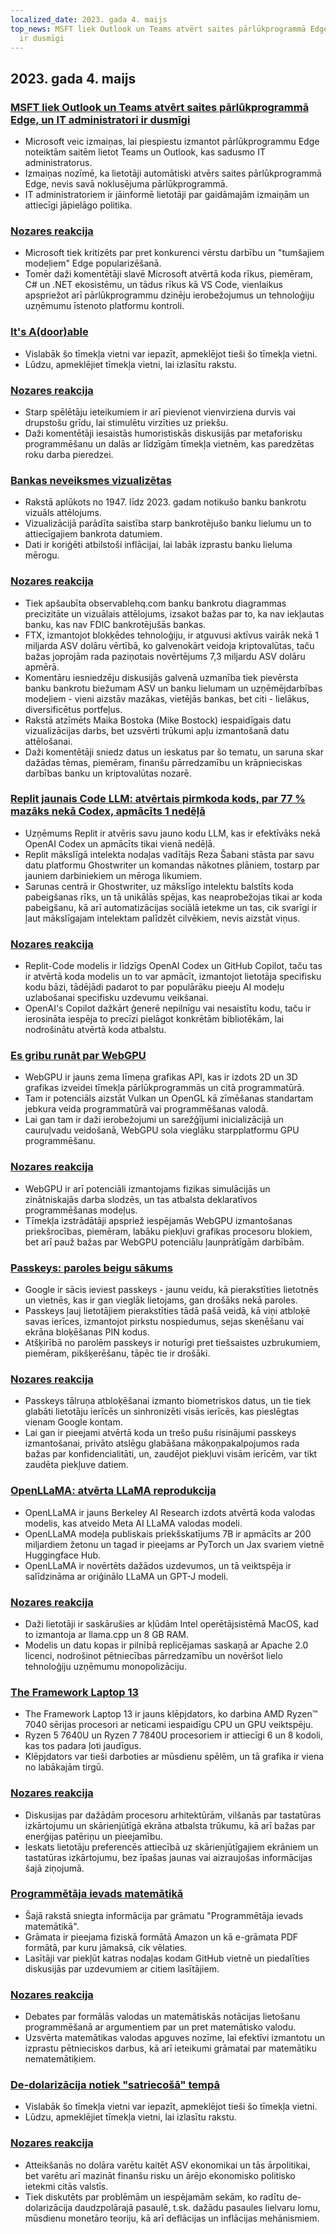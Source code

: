 ```yaml
---
localized_date: 2023. gada 4. maijs
top_news: MSFT liek Outlook un Teams atvērt saites pārlūkprogrammā Edge, un IT administratori
  ir dusmīgi
---
```


## 2023. gada 4. maijs

### [MSFT liek Outlook un Teams atvērt saites pārlūkprogrammā Edge, un IT administratori ir dusmīgi](https://www.theverge.com/2023/5/3/23709297/microsoft-edge-force-outlook-teams-web-links-open)

- Microsoft veic izmaiņas, lai piespiestu izmantot pārlūkprogrammu Edge noteiktām saitēm lietot Teams un Outlook, kas sadusmo IT administratorus.
- Izmaiņas nozīmē, ka lietotāji automātiski atvērs saites pārlūkprogrammā Edge, nevis savā noklusējuma pārlūkprogrammā.
- IT administratoriem ir jāinformē lietotāji par gaidāmajām izmaiņām un attiecīgi jāpielāgo politika.

### [Nozares reakcija](http://news.ycombinator.com/item?id=35800158)

- Microsoft tiek kritizēts par pret konkurenci vērstu darbību un "tumšajiem modeļiem" Edge popularizēšanā.
- Tomēr daži komentētāji slavē Microsoft atvērtā koda rīkus, piemēram, C# un .NET ekosistēmu, un tādus rīkus kā VS Code, vienlaikus apspriežot arī pārlūkprogrammu dzinēju ierobežojumus un tehnoloģiju uzņēmumu īstenoto platformu kontroli.

### [It's A(door)able](https://ncase.me/door/)

- Vislabāk šo tīmekļa vietni var iepazīt, apmeklējot tieši šo tīmekļa vietni.
- Lūdzu, apmeklējiet tīmekļa vietni, lai izlasītu rakstu.

### [Nozares reakcija](http://news.ycombinator.com/item?id=35800492)

- Starp spēlētāju ieteikumiem ir arī pievienot vienvirziena durvis vai drupstošu grīdu, lai stimulētu virzīties uz priekšu.
- Daži komentētāji iesaistās humoristiskās diskusijās par metaforisku programmēšanu un dalās ar līdzīgām tīmekļa vietnēm, kas paredzētas roku darba pieredzei.

### [Bankas neveiksmes vizualizētas](https://observablehq.com/@mbostock/bank-failures)

- Rakstā aplūkots no 1947. līdz 2023. gadam notikušo banku bankrotu vizuāls attēlojums.
- Vizualizācijā parādīta saistība starp bankrotējušo banku lielumu un to attiecīgajiem bankrota datumiem.
- Dati ir koriģēti atbilstoši inflācijai, lai labāk izprastu banku lieluma mērogu.

### [Nozares reakcija](http://news.ycombinator.com/item?id=35795975)

- Tiek apšaubīta observablehq.com banku bankrotu diagrammas precizitāte un vizuālais attēlojums, izsakot bažas par to, ka nav iekļautas banku, kas nav FDIC bankrotējušās bankas.
- FTX, izmantojot blokķēdes tehnoloģiju, ir atguvusi aktīvus vairāk nekā 1 miljarda ASV dolāru vērtībā, ko galvenokārt veidoja kriptovalūtas, taču bažas joprojām rada paziņotais novērtējums 7,3 miljardu ASV dolāru apmērā.
- Komentāru iesniedzēju diskusijās galvenā uzmanība tiek pievērsta banku bankrotu biežumam ASV un banku lielumam un uzņēmējdarbības modeļiem - vieni aizstāv mazākas, vietējās bankas, bet citi - lielākus, diversificētus portfeļus.
- Rakstā atzīmēts Maika Bostoka (Mike Bostock) iespaidīgais datu vizualizācijas darbs, bet uzsvērti trūkumi apļu izmantošanā datu attēlošanai.
- Daži komentētāji sniedz datus un ieskatus par šo tematu, un saruna skar dažādas tēmas, piemēram, finanšu pārredzamību un krāpnieciskas darbības banku un kriptovalūtas nozarē.

### [Replit jaunais Code LLM: atvērtais pirmkoda kods, par 77 % mazāks nekā Codex, apmācīts 1 nedēļā](https://www.latent.space/p/reza-shabani#details)

- Uzņēmums Replit ir atvēris savu jauno kodu LLM, kas ir efektīvāks nekā OpenAI Codex un apmācīts tikai vienā nedēļā.
- Replit mākslīgā intelekta nodaļas vadītājs Reza Šabani stāsta par savu datu platformu Ghostwriter un komandas nākotnes plāniem, tostarp par jauniem darbiniekiem un mēroga likumiem.
- Sarunas centrā ir Ghostwriter, uz mākslīgo intelektu balstīts koda pabeigšanas rīks, un tā unikālās spējas, kas neaprobežojas tikai ar koda pabeigšanu, kā arī automatizācijas sociālā ietekme un tas, cik svarīgi ir ļaut mākslīgajam intelektam palīdzēt cilvēkiem, nevis aizstāt viņus.

### [Nozares reakcija](http://news.ycombinator.com/item?id=35803435)

- Replit-Code modelis ir līdzīgs OpenAI Codex un GitHub Copilot, taču tas ir atvērtā koda modelis un to var apmācīt, izmantojot lietotāja specifisku kodu bāzi, tādējādi padarot to par populārāku pieeju AI modeļu uzlabošanai specifisku uzdevumu veikšanai.
- OpenAI's Copilot dažkārt ģenerē nepilnīgu vai nesaistītu kodu, taču ir ierosināta iespēja to precīzi pielāgot konkrētām bibliotēkām, lai nodrošinātu atvērtā koda atbalstu.

### [Es gribu runāt par WebGPU](https://cohost.org/mcc/post/1406157-i-want-to-talk-about-webgpu)

- WebGPU ir jauns zema līmeņa grafikas API, kas ir izdots 2D un 3D grafikas izveidei tīmekļa pārlūkprogrammās un citā programmatūrā.
- Tam ir potenciāls aizstāt Vulkan un OpenGL kā zīmēšanas standartam jebkura veida programmatūrā vai programmēšanas valodā.
- Lai gan tam ir daži ierobežojumi un sarežģījumi inicializācijā un cauruļvadu veidošanā, WebGPU sola vieglāku starpplatformu GPU programmēšanu.

### [Nozares reakcija](http://news.ycombinator.com/item?id=35800988)

- WebGPU ir arī potenciāli izmantojams fizikas simulācijās un zinātniskajās darba slodzēs, un tas atbalsta deklaratīvos programmēšanas modeļus.
- Tīmekļa izstrādātāji apspriež iespējamās WebGPU izmantošanas priekšrocības, piemēram, labāku piekļuvi grafikas procesoru blokiem, bet arī pauž bažas par WebGPU potenciālu ļaunprātīgām darbībām.

### [Passkeys: paroles beigu sākums](https://blog.google/technology/safety-security/the-beginning-of-the-end-of-the-password/)

- Google ir sācis ieviest passkeys - jaunu veidu, kā pierakstīties lietotnēs un vietnēs, kas ir gan vieglāk lietojams, gan drošāks nekā paroles.
- Passkeys ļauj lietotājiem pierakstīties tādā pašā veidā, kā viņi atbloķē savas ierīces, izmantojot pirkstu nospiedumus, sejas skenēšanu vai ekrāna bloķēšanas PIN kodus.
- Atšķirībā no parolēm passkeys ir noturīgi pret tiešsaistes uzbrukumiem, piemēram, pikšķerēšanu, tāpēc tie ir drošāki.

### [Nozares reakcija](http://news.ycombinator.com/item?id=35801392)

- Passkeys tālruņa atbloķēšanai izmanto biometriskos datus, un tie tiek glabāti lietotāju ierīcēs un sinhronizēti visās ierīcēs, kas pieslēgtas vienam Google kontam.
- Lai gan ir pieejami atvērtā koda un trešo pušu risinājumi passkeys izmantošanai, privāto atslēgu glabāšana mākoņpakalpojumos rada bažas par konfidencialitāti, un, zaudējot piekļuvi visām ierīcēm, var tikt zaudēta piekļuve datiem.

### [OpenLLaMA: atvērta LLaMA reprodukcija](https://github.com/openlm-research/open_llama)

- OpenLLaMA ir jauns Berkeley AI Research izdots atvērtā koda valodas modelis, kas atveido Meta AI LLaMA valodas modeli.
- OpenLLaMA modeļa publiskais priekšskatījums 7B ir apmācīts ar 200 miljardiem žetonu un tagad ir pieejams ar PyTorch un Jax svariem vietnē Huggingface Hub.
- OpenLLaMA ir novērtēts dažādos uzdevumos, un tā veiktspēja ir salīdzināma ar oriģinālo LLaMA un GPT-J modeli.

### [Nozares reakcija](http://news.ycombinator.com/item?id=35798888)

- Daži lietotāji ir saskārušies ar kļūdām Intel operētājsistēmā MacOS, kad to izmantoja ar llama.cpp un 8 GB RAM.
- Modelis un datu kopas ir pilnībā replicējamas saskaņā ar Apache 2.0 licenci, nodrošinot pētniecības pārredzamību un novēršot lielo tehnoloģiju uzņēmumu monopolizāciju.

### [The Framework Laptop 13](https://frame.work/blog/announcing-the-framework-laptop-13-powered-by-amd-ryzen)

- The Framework Laptop 13 ir jauns klēpjdators, ko darbina AMD Ryzen™ 7040 sērijas procesori ar neticami iespaidīgu CPU un GPU veiktspēju.
- Ryzen 5 7640U un Ryzen 7 7840U procesoriem ir attiecīgi 6 un 8 kodoli, kas tos padara ļoti jaudīgus.
- Klēpjdators var tieši darboties ar mūsdienu spēlēm, un tā grafika ir viena no labākajām tirgū.

### [Nozares reakcija](http://news.ycombinator.com/item?id=35802210)

- Diskusijas par dažādām procesoru arhitektūrām, vilšanās par tastatūras izkārtojumu un skārienjūtīgā ekrāna atbalsta trūkumu, kā arī bažas par enerģijas patēriņu un pieejamību.
- Ieskats lietotāju preferencēs attiecībā uz skārienjūtīgajiem ekrāniem un tastatūras izkārtojumu, bez īpašas jaunas vai aizraujošas informācijas šajā ziņojumā.

### [Programmētāja ievads matemātikā](https://pimbook.org)

- Šajā rakstā sniegta informācija par grāmatu "Programmētāja ievads matemātikā".
- Grāmata ir pieejama fiziskā formātā Amazon un kā e-grāmata PDF formātā, par kuru jāmaksā, cik vēlaties.
- Lasītāji var piekļūt katras nodaļas kodam GitHub vietnē un piedalīties diskusijās par uzdevumiem ar citiem lasītājiem.

### [Nozares reakcija](http://news.ycombinator.com/item?id=35800136)

- Debates par formālās valodas un matemātiskās notācijas lietošanu programmēšanā ar argumentiem par un pret matemātisko valodu.
- Uzsvērta matemātikas valodas apguves nozīme, lai efektīvi izmantotu un izprastu pētnieciskos darbus, kā arī ieteikumi grāmatai par matemātiku nematemātiķiem.

### [De-dolarizācija notiek "satriecošā" tempā](https://www.bloomberg.com/news/articles/2023-04-18/de-dollarization-is-happening-at-a-stunning-pace-jen-says)

- Vislabāk šo tīmekļa vietni var iepazīt, apmeklējot tieši šo tīmekļa vietni.
- Lūdzu, apmeklējiet tīmekļa vietni, lai izlasītu rakstu.

### [Nozares reakcija](http://news.ycombinator.com/item?id=35796915)

- Atteikšanās no dolāra varētu kaitēt ASV ekonomikai un tās ārpolitikai, bet varētu arī mazināt finanšu risku un ārējo ekonomisko politisko ietekmi citās valstīs.
- Tiek diskutēts par problēmām un iespējamām sekām, ko radītu de-dolarizācija daudzpolārajā pasaulē, t.sk. dažādu pasaules lielvaru lomu, mūsdienu monetāro teoriju, kā arī deflācijas un inflācijas mehānismiem.
